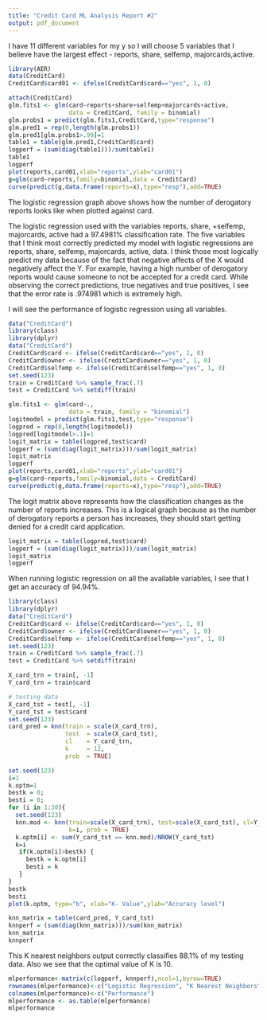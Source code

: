 ```yaml
---
title: "Credit Card ML Analysis Report #2"
output: pdf_document
---
```


\begin{center}{\LARGE{\textbf{Second Report}}}\end{center}
\textbf{2a. Logistic Regression}\newline
I have 11 different variables for my y so I will choose 5 variables that I believe have the largest effect - reports, share, selfemp, majorcards,active. 

\textbf{Importing Data, Packages, and Libraries}
```r
library(AER)
data(CreditCard)
CreditCard$card01 <- ifelse(CreditCard$card=="yes", 1, 0)
```
```r
attach(CreditCard)
glm.fits1 <- glm(card~reports+share+selfemp+majorcards+active,
                 data = CreditCard, family = binomial)
glm.probs1 = predict(glm.fits1,CreditCard,type="response")
glm.pred1 = rep(0,length(glm.probs1))
glm.pred1[glm.probs1>.99]=1
table1 = table(glm.pred1,CreditCard$card)
logperf = (sum(diag(table1)))/sum(table1)
table1
logperf
plot(reports,card01,xlab="reports",ylab="card01") 
g=glm(card~reports,family=binomial,data = CreditCard)
curve(predict(g,data.frame(reports=x),type="resp"),add=TRUE)
```

The logistic regression graph above shows how the number of derogatory reports looks like when plotted against card. 

The logistic regression used with the variables reports, share, +selfemp, majorcards, active had a 97.4981% classification rate. 
The five variables that I think most correctly predicted my model with logistic regressions are reports, share, selfemp, majorcards, active, data. I think those most logically predict my data because of the fact that negative affects of the X would negatively affect the Y. For example, having a high number of derogatory reports would cause someone to not be accepted for a credit card. While observing the correct predictions, true negatives and true positives, I see that the error rate is .974981 which is extremely high.

I will see the performance of logistic regression using all variables. 
```r
data("CreditCard")
library(class)
library(dplyr)
data("CreditCard")
CreditCard$card <- ifelse(CreditCard$card=="yes", 1, 0)
CreditCard$owner <- ifelse(CreditCard$owner=="yes", 1, 0)
CreditCard$selfemp <- ifelse(CreditCard$selfemp=="yes", 1, 0)
set.seed(123)
train = CreditCard %>% sample_frac(.7)
test = CreditCard %>% setdiff(train)

glm.fits1 <- glm(card~.,
                 data = train, family = "binomial")
logitmodel = predict(glm.fits1,test,type="response")
logpred = rep(0,length(logitmodel))
logpred[logitmodel>.1]=1
logit_matrix = table(logpred,test$card)
logperf = (sum(diag(logit_matrix)))/sum(logit_matrix)
logit_matrix
logperf
plot(reports,card01,xlab="reports",ylab="card01") 
g=glm(card~reports,family=binomial,data = CreditCard)
curve(predict(g,data.frame(reports=x),type="resp"),add=TRUE)
```
The logit matrix above represents how the classification changes as the number of reports increases. This is a logical graph because as the number of derogatory reports a person has increases, they should start getting denied for a credit card application. 
```r
logit_matrix = table(logpred,test$card)
logperf = (sum(diag(logit_matrix)))/sum(logit_matrix)
logit_matrix
logperf
```

When running logistic regression on all the available variables, I see that I get an accuracy of 94.94%. 
\textbf{2b. K Nearest Neighbors}
```r
library(class)
library(dplyr)
data("CreditCard")
CreditCard$card <- ifelse(CreditCard$card=="yes", 1, 0)
CreditCard$owner <- ifelse(CreditCard$owner=="yes", 1, 0)
CreditCard$selfemp <- ifelse(CreditCard$selfemp=="yes", 1, 0)
set.seed(123)
train = CreditCard %>% sample_frac(.7)
test = CreditCard %>% setdiff(train)

X_card_trn = train[, -1]
Y_card_trn = train$card

# testing data
X_card_tst = test[, -1]
Y_card_tst = test$card
set.seed(123)
card_pred = knn(train = scale(X_card_trn), 
                test  = scale(X_card_tst),
                cl    = Y_card_trn,
                k     = 12,
                prob  = TRUE)

set.seed(123)
i=1
k.optm=1
bestk = 0;
besti = 0;
for (i in 1:30){
  set.seed(123)
  knn.mod <- knn(train=scale(X_card_trn), test=scale(X_card_tst), cl=Y_card_trn, 
                 k=i, prob = TRUE)
  k.optm[i] <- sum(Y_card_tst == knn.mod)/NROW(Y_card_tst)
  k=i
   if(k.optm[i]>bestk) {
     bestk = k.optm[i]
     besti = k
   }
}
bestk
besti
plot(k.optm, type="b", xlab="K- Value",ylab="Accuracy level")

knn_matrix = table(card_pred, Y_card_tst)
knnperf = (sum(diag(knn_matrix)))/sum(knn_matrix)
knn_matrix
knnperf
```
This K nearest neighbors output correctly classifies 88.1% of my testing data. Also we see that the optimal value of K is 10. 
```r
mlperformance<-matrix(c(logperf, knnperf),ncol=1,byrow=TRUE)
rownames(mlperformance)<-c("Logistic Regression", "K Nearest Neighbors")
colnames(mlperformance)<-c("Performance")
mlperformance <- as.table(mlperformance)
mlperformance
```